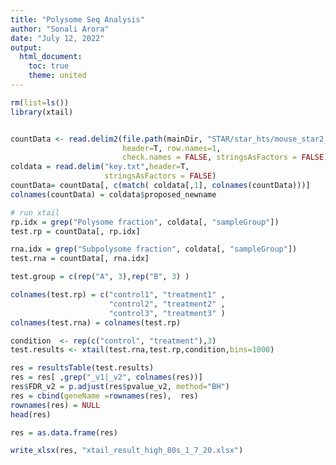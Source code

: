 ```yaml
---
title: "Polysome Seq Analysis"
author: "Sonali Arora"
date: "July 12, 2022"
output: 
  html_document:
    toc: true
    theme: united
---
```


```r


rm(list=ls())
library(xtail)


countData <- read.delim2(file.path(mainDir, "STAR/star_hts/mouse_star2_htseq_reverse_raw_reads.txt"), 
                         header=T, row.names=1, 
                         check.names = FALSE, stringsAsFactors = FALSE)
coldata = read.delim("key.txt",header=T, 
                     stringsAsFactors = FALSE)
countData= countData[, c(match( coldata[,1], colnames(countData)))]
colnames(countData) = coldata$proposed_newname

# run xtail 
rp.idx = grep("Polysome fraction", coldata[, "sampleGroup"])
test.rp = countData[, rp.idx]

rna.idx = grep("Subpolysome fraction", coldata[, "sampleGroup"])
test.rna = countData[, rna.idx]

test.group = c(rep("A", 3),rep("B", 3) )

colnames(test.rp) = c("control1", "treatment1" , 
                      "control2", "treatment2" , 
                      "control3", "treatment3" ) 
colnames(test.rna) = colnames(test.rp)

condition  <- rep(c("control", "treatment"),3)
test.results <- xtail(test.rna,test.rp,condition,bins=1000)

res = resultsTable(test.results)
res = res[ ,grep("_v1|_v2", colnames(res))]
res$FDR_v2 = p.adjust(res$pvalue_v2, method="BH")
res = cbind(geneName =rownames(res),  res)
rownames(res) = NULL
head(res)

res = as.data.frame(res)

write_xlsx(res, "xtail_result_high_80s_1_7_20.xlsx")
```
